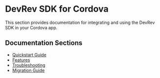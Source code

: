# DevRev SDK for Cordova

This section provides documentation for integrating and using the DevRev SDK in your Cordova app.

## Documentation Sections

- [Quickstart Guide](./quickstart)
- [Features](./features)
- [Troubleshooting](./troubleshooting)
- [Migration Guide](./migration-guide)
